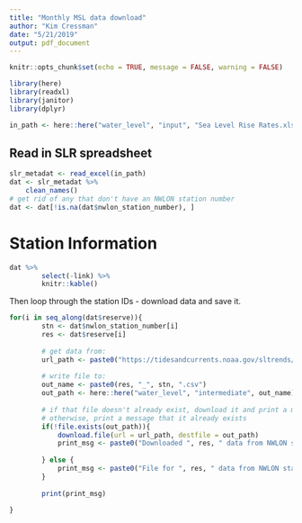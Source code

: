 ```yaml
---
title: "Monthly MSL data download"
author: "Kim Cressman"
date: "5/21/2019"
output: pdf_document
---
```


```r
knitr::opts_chunk$set(echo = TRUE, message = FALSE, warning = FALSE)
```

```r
library(here)
library(readxl)
library(janitor)
library(dplyr)
```


```r
in_path <- here::here("water_level", "input", "Sea Level Rise Rates.xlsx")
```


## Read in SLR spreadsheet  

```r
slr_metadat <- read_excel(in_path)
dat <- slr_metadat %>% 
    clean_names() 
# get rid of any that don't have an NWLON station number
dat <- dat[!is.na(dat$nwlon_station_number), ]    
```


# Station Information  

```r
dat %>% 
        select(-link) %>% 
        knitr::kable()
```


Then loop through the station IDs - download data and save it.

```r
for(i in seq_along(dat$reserve)){
        stn <- dat$nwlon_station_number[i]
        res <- dat$reserve[i]
        
        # get data from:
        url_path <- paste0("https://tidesandcurrents.noaa.gov/sltrends/data/", stn, "_meantrend.csv")
        
        # write file to:
        out_name <- paste0(res, "_", stn, ".csv")
        out_path <- here::here("water_level", "intermediate", out_name)
        
        # if that file doesn't already exist, download it and print a message
        # otherwise, print a message that it already exists
        if(!file.exists(out_path)){
            download.file(url = url_path, destfile = out_path)
            print_msg <- paste0("Downloaded ", res, " data from NWLON station ", stn)
            
        } else {
            print_msg <- paste0("File for ", res, " data from NWLON station ", stn, " already exists")
        }
        
        print(print_msg)
        
}

```